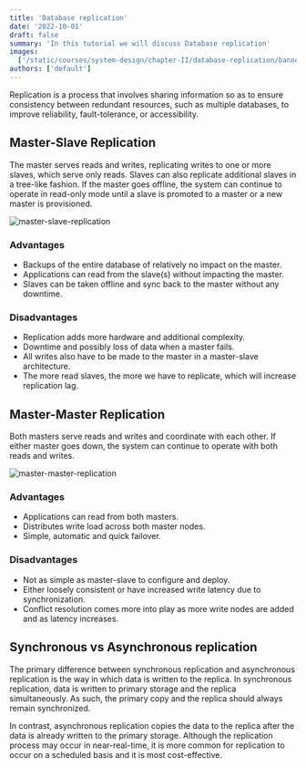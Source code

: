 ```yaml
---
title: 'Database replication'
date: '2022-10-01'
draft: false
summary: 'In this tutorial we will discuss Database replication'
images:
  ['/static/courses/system-design/chapter-II/database-replication/banner.png']
authors: ['default']
---
```


Replication is a process that involves sharing information so as to ensure consistency between redundant resources, such as multiple databases, to improve reliability, fault-tolerance, or accessibility.

## Master-Slave Replication

The master serves reads and writes, replicating writes to one or more slaves, which serve only reads. Slaves can also replicate additional slaves in a tree-like fashion. If the master goes offline, the system can continue to operate in read-only mode until a slave is promoted to a master or a new master is provisioned.

![master-slave-replication](/static/courses/system-design/chapter-II/database-replication/master-slave-replication.png)

### Advantages

- Backups of the entire database of relatively no impact on the master.
- Applications can read from the slave(s) without impacting the master.
- Slaves can be taken offline and sync back to the master without any downtime.

### Disadvantages

- Replication adds more hardware and additional complexity.
- Downtime and possibly loss of data when a master fails.
- All writes also have to be made to the master in a master-slave architecture.
- The more read slaves, the more we have to replicate, which will increase replication lag.

## Master-Master Replication

Both masters serve reads and writes and coordinate with each other. If either master goes down, the system can continue to operate with both reads and writes.

![master-master-replication](/static/courses/system-design/chapter-II/database-replication/master-master-replication.png)

### Advantages

- Applications can read from both masters.
- Distributes write load across both master nodes.
- Simple, automatic and quick failover.

### Disadvantages

- Not as simple as master-slave to configure and deploy.
- Either loosely consistent or have increased write latency due to synchronization.
- Conflict resolution comes more into play as more write nodes are added and as latency increases.

## Synchronous vs Asynchronous replication

The primary difference between synchronous replication and asynchronous replication is the way in which data is written to the replica. In synchronous replication, data is written to primary storage and the replica simultaneously. As such, the primary copy and the replica should always remain synchronized.

In contrast, asynchronous replication copies the data to the replica after the data is already written to the primary storage. Although the replication process may occur in near-real-time, it is more common for replication to occur on a scheduled basis and it is most cost-effective.
